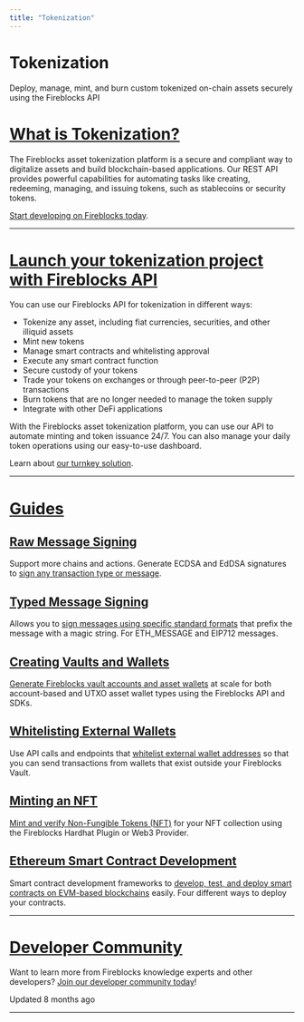 ```yaml
---
title: "Tokenization"
---
```

  
  # Tokenization

Deploy, manage, mint, and burn custom tokenized on-chain assets securely using the Fireblocks API

# [What is Tokenization?](#what-is-tokenization)

The Fireblocks asset tokenization platform is a secure and compliant way to digitalize assets and build blockchain-based applications. Our REST API provides powerful capabilities for automating tasks like creating, redeeming, managing, and issuing tokens, such as stablecoins or security tokens.

[Start developing on Fireblocks today](https://www.fireblocks.com/developer-sandbox-sign-up/?gl=1*19mlzew*_ga*MTY4ODc5Mjc3Ni%5B%E2%80%A6%5D_ga_D39L1D2ZX2*MTY4Nzg2MTQwOS4xNi4xLjE2ODc4Njc3OTMuMjcuMC4w).

* * *

# [Launch your tokenization project with Fireblocks API](#launch-your-tokenization-project-with-fireblocks-api)

You can use our Fireblocks API for tokenization in different ways:

*   Tokenize any asset, including fiat currencies, securities, and other illiquid assets
*   Mint new tokens
*   Manage smart contracts and whitelisting approval
*   Execute any smart contract function
*   Secure custody of your tokens
*   Trade your tokens on exchanges or through peer-to-peer (P2P) transactions
*   Burn tokens that are no longer needed to manage the token supply
*   Integrate with other DeFi applications

With the Fireblocks asset tokenization platform, you can use our API to automate minting and token issuance 24/7. You can also manage your daily token operations using our easy-to-use dashboard.

Learn about [our turnkey solution](https://www.fireblocks.com/platforms/tokenization/).

* * *

# [Guides](#guides)
## [Raw Message Signing](#raw-message-signing)

Support more chains and actions. Generate ECDSA and EdDSA signatures to [sign any transaction type or message](/docs/raw-message-signing).

## [Typed Message Signing](#typed-message-signing)

Allows you to [sign messages using specific standard formats](/docs/typed-message-signing) that prefix the message with a magic string. For ETH\_MESSAGE and EIP712 messages.

## [Creating Vaults and Wallets](#creating-vaults-and-wallets)

[Generate Fireblocks vault accounts and asset wallets](/docs/creating-vaults-and-wallets) at scale for both account-based and UTXO asset wallet types using the Fireblocks API and SDKs.

## [Whitelisting External Wallets](#whitelisting-external-wallets)

Use API calls and endpoints that [whitelist external wallet addresses](/docs/whitelisting-external-wallets) so that you can send transactions from wallets that exist outside your Fireblocks Vault.

## [Minting an NFT](#minting-an-nft)

[Mint and verify Non-Fungible Tokens (NFT)](/docs/minting-an-nft) for your NFT collection using the Fireblocks Hardhat Plugin or Web3 Provider.

## [Ethereum Smart Contract Development](#ethereum-smart-contract-development)

Smart contract development frameworks to [develop, test, and deploy smart contracts on EVM-based blockchains](/docs/ethereum-smart-contract-development) easily. Four different ways to deploy your contracts.

* * *

# [Developer Community](#developer-community)

Want to learn more from Fireblocks knowledge experts and other developers? [Join our developer community today](https://community.fireblocks.com/)!

Updated 8 months ago

* * *